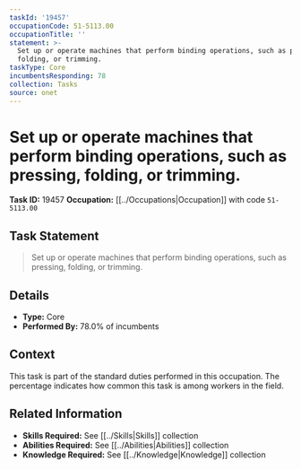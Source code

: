 ```yaml
---
taskId: '19457'
occupationCode: 51-5113.00
occupationTitle: ''
statement: >-
  Set up or operate machines that perform binding operations, such as pressing,
  folding, or trimming.
taskType: Core
incumbentsResponding: 78
collection: Tasks
source: onet
---
```

# Set up or operate machines that perform binding operations, such as pressing, folding, or trimming.

**Task ID:** 19457
**Occupation:** [[../Occupations|Occupation]] with code `51-5113.00`

## Task Statement

> Set up or operate machines that perform binding operations, such as pressing, folding, or trimming.

## Details

- **Type:** Core
- **Performed By:** 78.0% of incumbents

## Context

This task is part of the standard duties performed in this occupation. The percentage indicates how common this task is among workers in the field.

## Related Information

- **Skills Required:** See [[../Skills|Skills]] collection
- **Abilities Required:** See [[../Abilities|Abilities]] collection
- **Knowledge Required:** See [[../Knowledge|Knowledge]] collection
